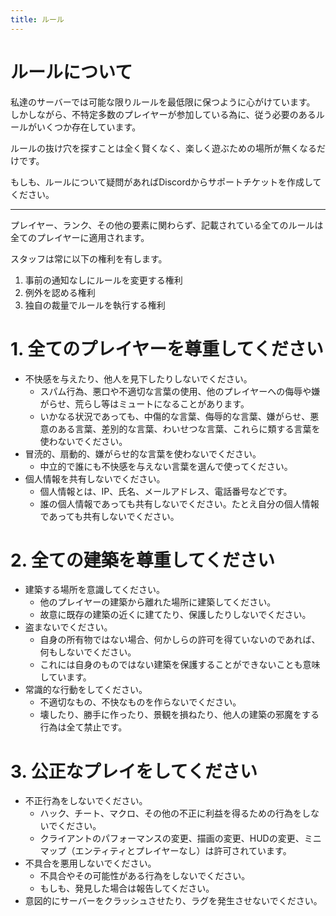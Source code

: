 ```yaml
---
title: ルール
---
```


# ルールについて

私達のサーバーでは可能な限りルールを最低限に保つように心がけています。
しかしながら、不特定多数のプレイヤーが参加している為に、従う必要のあるルールがいくつか存在しています。

ルールの抜け穴を探すことは全く賢くなく、楽しく遊ぶための場所が無くなるだけです。

もしも、ルールについて疑問があればDiscordからサポートチケットを作成してください。

---

プレイヤー、ランク、その他の要素に関わらず、記載されている全てのルールは全てのプレイヤーに適用されます。

スタッフは常に以下の権利を有します。

1. 事前の通知なしにルールを変更する権利
2. 例外を認める権利
3. 独自の裁量でルールを執行する権利

# 1. 全てのプレイヤーを尊重してください

* 不快感を与えたり、他人を見下したりしないでください。
  * スパム行為、悪口や不適切な言葉の使用、他のプレイヤーへの侮辱や嫌がらせ、荒らし等はミュートになることがあります。
  * いかなる状況であっても、中傷的な言葉、侮辱的な言葉、嫌がらせ、悪意のある言葉、差別的な言葉、わいせつな言葉、これらに類する言葉を使わないでください。
* 冒涜的、扇動的、嫌がらせ的な言葉を使わないでください。
  * 中立的で誰にも不快感を与えない言葉を選んで使ってください。
* 個人情報を共有しないでください。
  * 個人情報とは、IP、氏名、メールアドレス、電話番号などです。
  * 誰の個人情報であっても共有しないでください。たとえ自分の個人情報であっても共有しないでください。

# 2. 全ての建築を尊重してください

* 建築する場所を意識してください。
  * 他のプレイヤーの建築から離れた場所に建築してください。
  * 故意に既存の建築の近くに建てたり、保護したりしないでください。
* 盗まないでください。
  * 自身の所有物ではない場合、何かしらの許可を得ていないのであれば、何もしないでください。
  * これには自身のものではない建築を保護することができないことも意味しています。
* 常識的な行動をしてください。
  * 不適切なもの、不快なものを作らないでください。
  * 壊したり、勝手に作ったり、景観を損ねたり、他人の建築の邪魔をする行為は全て禁止です。

# 3. 公正なプレイをしてください‌

* 不正行為をしないでください。
  * ハック、チート、マクロ、その他の不正に利益を得るための行為をしないでください。
  * クライアントのパフォーマンスの変更、描画の変更、HUDの変更、ミニマップ（エンティティとプレイヤーなし）は許可されています。
* 不具合を悪用しないでください。
  * 不具合やその可能性がある行為をしないでください。
  * もしも、発見した場合は報告してください。
* 意図的にサーバーをクラッシュさせたり、ラグを発生させないでください。

